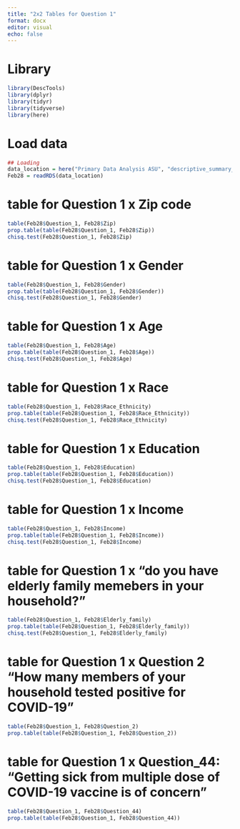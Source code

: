 ```yaml
---
title: "2x2 Tables for Question 1"
format: docx
editor: visual
echo: false 
---
```


# Library

```r
library(DescTools)
library(dplyr)
library(tidyr)
library(tidyverse)
library(here)
```

# Load data

```r
## Loading 
data_location = here("Primary Data Analysis ASU", "descriptive_summary_asu","Data", "cleandata", "Feb28.rds")
Feb28 = readRDS(data_location)

```

# table for Question 1 x Zip code
```r
table(Feb28$Question_1, Feb28$Zip)
prop.table(table(Feb28$Question_1, Feb28$Zip))
chisq.test(Feb28$Question_1, Feb28$Zip)
```

# table for Question 1 x Gender
```r
table(Feb28$Question_1, Feb28$Gender)
prop.table(table(Feb28$Question_1, Feb28$Gender))
chisq.test(Feb28$Question_1, Feb28$Gender)
```

# table for Question 1 x  Age
```r
table(Feb28$Question_1, Feb28$Age)
prop.table(table(Feb28$Question_1, Feb28$Age))
chisq.test(Feb28$Question_1, Feb28$Age)
```

# table for Question 1 x Race
```r
table(Feb28$Question_1, Feb28$Race_Ethnicity)
prop.table(table(Feb28$Question_1, Feb28$Race_Ethnicity))
chisq.test(Feb28$Question_1, Feb28$Race_Ethnicity)
```

# table for Question 1 x Education
```r
table(Feb28$Question_1, Feb28$Education)
prop.table(table(Feb28$Question_1, Feb28$Education))
chisq.test(Feb28$Question_1, Feb28$Education)
```

# table for Question 1 x  Income
```r
table(Feb28$Question_1, Feb28$Income)
prop.table(table(Feb28$Question_1, Feb28$Income))
chisq.test(Feb28$Question_1, Feb28$Income)
```

# table for Question 1 x "do you have elderly family memebers in your household?"
```r
table(Feb28$Question_1, Feb28$Elderly_family)
prop.table(table(Feb28$Question_1, Feb28$Elderly_family))
chisq.test(Feb28$Question_1, Feb28$Elderly_family)
```


# table for Question 1 x Question 2 "How many members of your household tested positive for COVID-19"

```r
table(Feb28$Question_1, Feb28$Question_2)
prop.table(table(Feb28$Question_1, Feb28$Question_2))
```

# table for Question 1 x Question_44: "Getting sick from multiple dose of COVID-19 vaccine is of concern"
```r
table(Feb28$Question_1, Feb28$Question_44)
prop.table(table(Feb28$Question_1, Feb28$Question_44))
```


